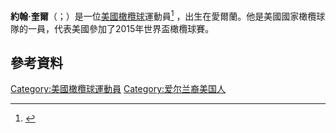 {{blpsources|time=2015-11-21T16:42:52+00:00}}
{{expand|time=2015-11-21T16:42:52+00:00}}
'''約翰·奎爾'''（{{lang-en|John Quill}}；{{bd|1990年|3月10日}}）是一位[[美國|美國]][[橄欖球|橄欖球]]運動員<ref>{{cite web|title=John Quill|url=http://usarugby.org/mens-eagles-players/item/john-quill|publisher=USA rugby|accessdate=18 February 2014|archive-url=https://web.archive.org/web/20151015065746/http://usarugby.org/mens-eagles-players/item/john-quill|archive-date=2015-10-15|dead-url=yes}}</ref> ，出生在愛爾蘭。他是美國國家橄欖球隊的一員，代表美國參加了2015年世界盃橄欖球賽。
==參考資料==
{{reflist}}

{{DEFAULTSORT: Quill, John}}
[[Category:美國橄欖球運動員|Category:美國橄欖球運動員]]
[[Category:爱尔兰裔美国人|Category:爱尔兰裔美国人]]